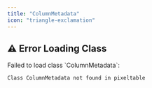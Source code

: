 ```yaml
---
title: "ColumnMetadata"
icon: "triangle-exclamation"
---
```


## ⚠️ Error Loading Class

<Warning>
Failed to load class `ColumnMetadata`:

```
Class ColumnMetadata not found in pixeltable
```
</Warning>
